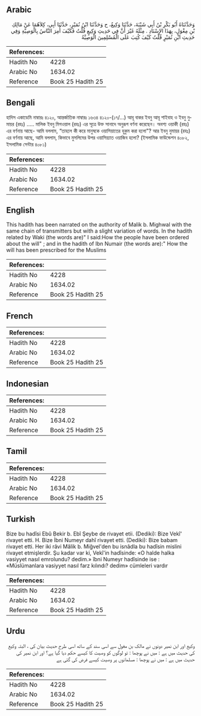 ## Arabic


<div dir="rtl" lang="ar" style={{fontSize:'larger',backgroundColor:'#f8f9fa',padding:20}}>
وَحَدَّثَنَاهُ أَبُو بَكْرِ بْنُ أَبِي شَيْبَةَ، حَدَّثَنَا وَكِيعٌ، ح وَحَدَّثَنَا ابْنُ نُمَيْرٍ، حَدَّثَنَا أَبِي، كِلاَهُمَا عَنْ مَالِكِ بْنِ مِغْوَلٍ، بِهَذَا الإِسْنَادِ ‏.‏ مِثْلَهُ غَيْرَ أَنَّ فِي حَدِيثِ وَكِيعٍ قُلْتُ فَكَيْفَ أُمِرَ النَّاسُ بِالْوَصِيَّةِ وَفِي حَدِيثِ ابْنِ نُمَيْرٍ قُلْتُ كَيْفَ كُتِبَ عَلَى الْمُسْلِمِينَ الْوَصِيَّةُ
</div>
<div style={{backgroundColor:'#f8f9fa',padding:20, marginBottom: 10}}><table> <thead> <tr> <th>References:</th> <th></th> </tr> </thead> <tbody><tr><td>Hadith No</td><td>4228</td></tr><tr><td>Arabic No</td><td>1634.02</td></tr><tr><td>Reference</td><td>Book 25 Hadith 25</td></tr></tbody></table></div>

## Bengali


<div dir="ltr" lang="bn" style={{fontSize:'larger',backgroundColor:'#f8f9fa',padding:20}}>
হাদিস একাডেমি নাম্বারঃ ৪১২০, আন্তর্জাতিক নাম্বারঃ ১৬৩৪ ৪১২০-(১৭/...) আবূ বাকর ইবনু আবূ শাইবাহ ও ইবনু নুমায়র (রহঃ) ..... মালিক ইবনু মিগওয়াল (রহঃ) এর সূত্রে উক্ত সানাদে অনুরূপ বর্ণনা করেছেন। অবশ্য ওয়াকী (রহঃ) এর বর্ণনায় আছে- আমি বললাম, “তাহলে কী করে মানুষকে ওয়াসিয়াতের হুকুম করা হলো"? আর ইবনু নুমায়র (রহঃ) এর বর্ণনায় আছে, আমি বললাম, কিভাবে মুসলিমের উপর ওয়াসিয়্যাত ওয়াজিব হলো? (ইসলামিক ফাউন্ডেশন ৪০৮২, ইসলামিক সেন্টার ৪০৮১)
</div>
<div style={{backgroundColor:'#f8f9fa',padding:20, marginBottom: 10}}><table> <thead> <tr> <th>References:</th> <th></th> </tr> </thead> <tbody><tr><td>Hadith No</td><td>4228</td></tr><tr><td>Arabic No</td><td>1634.02</td></tr><tr><td>Reference</td><td>Book 25 Hadith 25</td></tr></tbody></table></div>

## English


<div dir="ltr" lang="en" style={{fontSize:'larger',backgroundColor:'#f8f9fa',padding:20}}>
This hadith has been narrated on the authority of Malik b. Mighwal with the same chain of transmitters but with a slight variation of words. In the hadith related by Waki (the words are)" I said:How the people have been ordered about the will" ; and in the hadith of Ibn Numair (the words are):" How the will has been prescribed for the Muslims
</div>
<div style={{backgroundColor:'#f8f9fa',padding:20, marginBottom: 10}}><table> <thead> <tr> <th>References:</th> <th></th> </tr> </thead> <tbody><tr><td>Hadith No</td><td>4228</td></tr><tr><td>Arabic No</td><td>1634.02</td></tr><tr><td>Reference</td><td>Book 25 Hadith 25</td></tr></tbody></table></div>

## French


<div dir="ltr" lang="fr" style={{fontSize:'larger',backgroundColor:'#f8f9fa',padding:20}}>

</div>
<div style={{backgroundColor:'#f8f9fa',padding:20, marginBottom: 10}}><table> <thead> <tr> <th>References:</th> <th></th> </tr> </thead> <tbody><tr><td>Hadith No</td><td>4228</td></tr><tr><td>Arabic No</td><td>1634.02</td></tr><tr><td>Reference</td><td>Book 25 Hadith 25</td></tr></tbody></table></div>

## Indonesian


<div dir="ltr" lang="id" style={{fontSize:'larger',backgroundColor:'#f8f9fa',padding:20}}>

</div>
<div style={{backgroundColor:'#f8f9fa',padding:20, marginBottom: 10}}><table> <thead> <tr> <th>References:</th> <th></th> </tr> </thead> <tbody><tr><td>Hadith No</td><td>4228</td></tr><tr><td>Arabic No</td><td>1634.02</td></tr><tr><td>Reference</td><td>Book 25 Hadith 25</td></tr></tbody></table></div>

## Tamil


<div dir="ltr" lang="ta" style={{fontSize:'larger',backgroundColor:'#f8f9fa',padding:20}}>

</div>
<div style={{backgroundColor:'#f8f9fa',padding:20, marginBottom: 10}}><table> <thead> <tr> <th>References:</th> <th></th> </tr> </thead> <tbody><tr><td>Hadith No</td><td>4228</td></tr><tr><td>Arabic No</td><td>1634.02</td></tr><tr><td>Reference</td><td>Book 25 Hadith 25</td></tr></tbody></table></div>

## Turkish


<div dir="ltr" lang="tr" style={{fontSize:'larger',backgroundColor:'#f8f9fa',padding:20}}>
Bize bu hadîsi Ebû Bekir b. Ebî Şeybe de rivayet etii. (Dediki): Bize Vekî' rivayet etti. H. Bize İbni Numeyr dahî rivayet etti. (Dediki): Bize babam rivayet etti. Her iki râvi Mâlik b. Miğvel'den bu isnâdla bu hadîsin mislini rivayet etmişlerdir. Şu kadar var ki, Vekî'in hadîsinde: «O halde halka vasiyyet nasıl emrolundu? dedim.» îbni Numeyr hadîsinde ise : «Müslümanlara vasiyyet nasıl farz kılındı? dedim» cümleleri vardır
</div>
<div style={{backgroundColor:'#f8f9fa',padding:20, marginBottom: 10}}><table> <thead> <tr> <th>References:</th> <th></th> </tr> </thead> <tbody><tr><td>Hadith No</td><td>4228</td></tr><tr><td>Arabic No</td><td>1634.02</td></tr><tr><td>Reference</td><td>Book 25 Hadith 25</td></tr></tbody></table></div>

## Urdu


<div dir="rtl" lang="ur" style={{fontSize:'larger',backgroundColor:'#f8f9fa',padding:20}}>
وکیع اور ابن نمیر دونوں نے مالک بن مغول سے اسی سند کے ساتھ اسی طرح حدیث بیان کی ، البتہ وکیع کی حدیث میں ہے : میں نے پوچھا : تو لوگوں کو وصیت کا کیسے حکم دیا گیا ہے؟ اور ابن نمیر کی حدیث میں ہے : میں نے پوچھا : مسلمانوں پر وصیت کیسے فرض کی گئی ہے
</div>
<div style={{backgroundColor:'#f8f9fa',padding:20, marginBottom: 10}}><table> <thead> <tr> <th>References:</th> <th></th> </tr> </thead> <tbody><tr><td>Hadith No</td><td>4228</td></tr><tr><td>Arabic No</td><td>1634.02</td></tr><tr><td>Reference</td><td>Book 25 Hadith 25</td></tr></tbody></table></div>